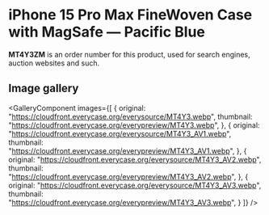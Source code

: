 
# iPhone 15 Pro Max FineWoven Case with MagSafe — Pacific Blue

<Callout type='info' emoji='👉🏻'>**MT4Y3ZM** is an order number for this product, used for search engines, auction websites and such.</Callout>

## Image gallery

<GalleryComponent
    images={[
      {
        original: "https://cloudfront.everycase.org/everysource/MT4Y3.webp",
        thumbnail: "https://cloudfront.everycase.org/everypreview/MT4Y3.webp",
      },
      {
        original: "https://cloudfront.everycase.org/everysource/MT4Y3_AV1.webp",
        thumbnail: "https://cloudfront.everycase.org/everypreview/MT4Y3_AV1.webp",
      },
      {
        original: "https://cloudfront.everycase.org/everysource/MT4Y3_AV2.webp",
        thumbnail: "https://cloudfront.everycase.org/everypreview/MT4Y3_AV2.webp",
      },
      {
        original: "https://cloudfront.everycase.org/everysource/MT4Y3_AV3.webp",
        thumbnail: "https://cloudfront.everycase.org/everypreview/MT4Y3_AV3.webp",
      }
    ]}
  />
